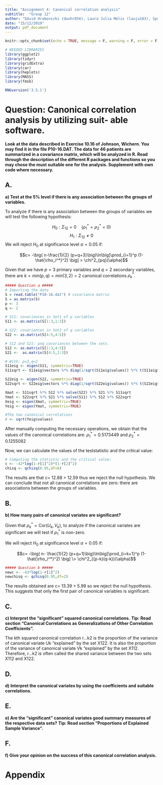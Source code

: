 ```yaml
---
title: "Assignment 4: Canonical correlation analysis"
subtitle:  "Group 12"
author: "Dávid Hrabovszki (davhr856), Laura Julia Melis (lauju103), Spyridon Dimitriadis (spydi472), Vasileia Kampouraki (vaska979)"
date: "15/12/2019"
output: pdf_document
---
```


```r
knitr::opts_chunk$set(echo = TRUE, message = F, warning = F, error = F)
```

```r
# NEEDED LIBRARIES
library(ggplot2)
library(tidyr)
library(gridExtra)
library(car)
library(heplots)
library(MASS)
library(fmsb)

RNGversion('3.5.1')
```


# Question: Canonical correlation analysis by utilizing suit- able software.

**Look at the data described in Exercise 10.16 of Johnson, Wichern. You may find it in the file P10-16.DAT. The data for 46 patients are summarized in a covariance matrix, which will be analyzed in R. Read through the description of the different R packages and functions so you may chose the must suitable one for the analysis. Supplement with own code where necessary.**

## A.
**a) Test at the 5% level if there is any association between the groups of variables.**

To analyze if there is any association between the groups of variables we will test the following hypothesis: 

$$H_0: \Sigma_{12}=0 \quad (\rho_1^*=\rho_2^*= 0)$$
$$H_1: \Sigma_{12} \neq 0$$
We will reject $H_0$ at significance level $\alpha=0.05$ if:

$$c= -\big( n-\frac{1}{2} (p+q+3)\big)\ln\big[\prod_{i=1}^p (1-\hat{\rho_i^*}^2) \big] > \chi^2_{pq}(\alpha)$$

Given that we have $p=3$ primary variables and $q=2$ secondary variables, there are $k=min(p,q)=min(3,2)= 2$ canonical correlations $\rho_k^*$.

```r
##### Question a #####
# Importing the data
S = read.table("P10-16.dat") # covariance matrix
S = as.matrix(S)
p <- 3
q <- 2

# S11: covariances in Set1 of p variables
S11 <- as.matrix(S[1:3,1:3])

# S22: covariances in Set2 of q variables
S22 <- as.matrix(S[4:5,4:5])

# S12 and S21: pxq covariances between the sets.
S12 <- as.matrix(S[1:3,4:5])
S21 <-  as.matrix(S[4:5,1:3])

# With: p=3,q=2 
S11eig <- eigen(S11, symmetric=TRUE)
S11sqrt <- S11eig$vectors %*% diag(1/sqrt(S11eig$values)) %*% t(S11eig$vectors)

S22eig <- eigen(S22, symmetric=TRUE)
S22sqrt <- S22eig$vectors %*% diag(1/sqrt(S22eig$values)) %*% t(S22eig$vectors)

Xmat <- S11sqrt %*% S12 %*% solve(S22) %*% S21 %*% S11sqrt
Ymat <- S22sqrt %*% S21 %*% solve(S11) %*% S12 %*% S22sqrt
Xeig <- eigen(Xmat, symmetric=TRUE) 
Yeig <- eigen(Ymat, symmetric=TRUE) 

#The two canonical correlations
r <- sqrt(Yeig$values)

```
After manually computing the necessary operations, we obtain that the values of the canonical correlations are: $\rho_1^*= 0.5173449$ and  $\rho_2^*= 0.1255082$

Now, we can calculate the values of the teststatistic and the critical value: 
```r
# Computing the statistic and the critical value:
c <- -42*log(1-r[1]^2)*(1-r[2]^2)
chisq <- qchisq(0.95,df=6)
```

The results are that c= 12.88 > 12.59 thus we reject the null hypothesis. We can conclude that not all canonical correlations are zero: there are associations between the groups of variables.


## B.
**b) How many pairs of canonical variates are significant?**

Given that $\rho_k^*=\text{Cor}(U_k, V_k)$, to analyze if the canonical variates are significant we will test if $\rho_1^*$ is non-zero.

We will reject $H_0$ at significance level $\alpha=0.05$ if:

$$c= -\big( n- \frac{1}{2} (p+q+1)\big)\ln\big[\prod_{i=k+1}^p (1-\hat{\rho_i^*}^2) \big] \> \chi^2_{(p-k)(q-k)}(\alpha)$$
```r
##### Question b #####
newc <- -43*log(1-r[1]^2)
newchisq <- qchisq(0.95,df=2)
```

The results obtained are c= 13.39 > 5.99 so we reject the null hypothesis. This suggests that only the first pair of canonical variables is significant.

## C.
**c) Interpret the “significant” squared canonical correlations.**
**Tip: Read section “Canonical Correlations as Generalizations of Other Correlation Coefficients”.**

The kth squared canonical correlation r...k2 is the proportion of the variance of canonical variate Uk “explained” by the set X122. It is also the proportion of the variance of canonical variate Vk “explained” by the set X112. Therefore, r...k2 is often called the shared variance between the two sets X112 and X122.

## D.
**d) Interpret the canonical variates by using the coefficients and suitable correlations.**

## E.
**e) Are the “significant” canonical variates good summary measures of the respective data sets?**
**Tip: Read section “Proportions of Explained Sample Variance”.**

## F.
**f) Give your opinion on the success of this canonical correlation analysis.**

# Appendix


```r

```
